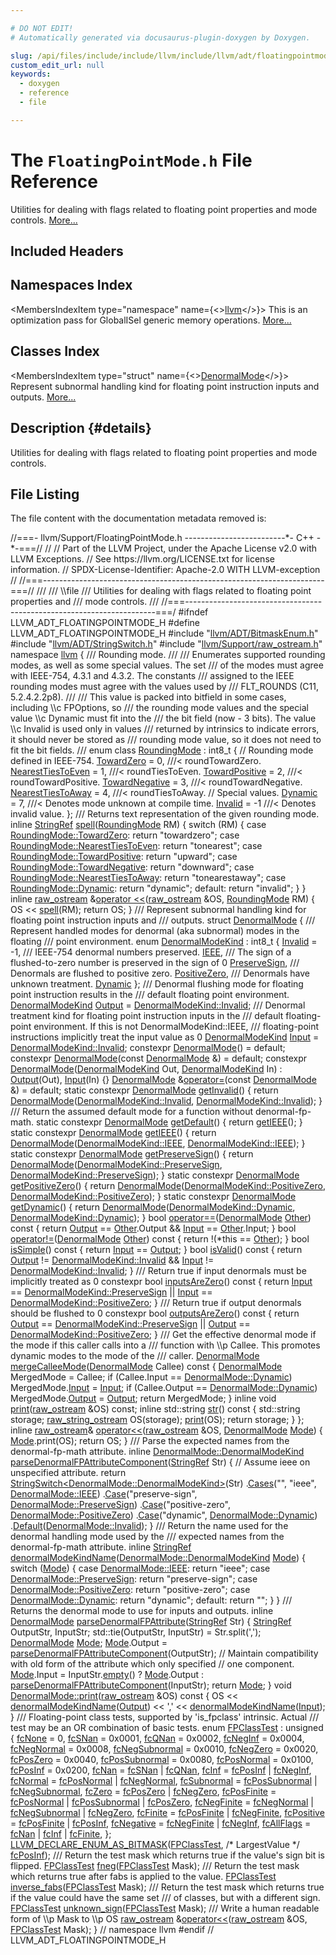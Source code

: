 ```yaml
---

# DO NOT EDIT!
# Automatically generated via docusaurus-plugin-doxygen by Doxygen.

slug: /api/files/include/include/llvm/include/llvm/adt/floatingpointmode-h
custom_edit_url: null
keywords:
  - doxygen
  - reference
  - file

---
```





# The `FloatingPointMode.h` File Reference

<DoxygenPage pluginConfig={pluginConfig}>

Utilities for dealing with flags related to floating point properties and mode controls. <a href="#details">More...</a>

## Included Headers

<IncludesList>
<IncludesListItem
  filePath="llvm/ADT/BitmaskEnum.h"
  permalink="/docs/api/files/include/include/llvm/include/llvm/adt/bitmaskenum-h"
  isLocal="true" />
<IncludesListItem
  filePath="llvm/ADT/StringSwitch.h"
  permalink="/docs/api/files/include/include/llvm/include/llvm/adt/stringswitch-h"
  isLocal="true" />
<IncludesListItem
  filePath="llvm/Support/raw_ostream.h"
  permalink="/docs/api/files/include/include/llvm/include/llvm/support/raw-ostream-h"
  isLocal="true" />
</IncludesList>

## Namespaces Index

<MembersIndex>

<MembersIndexItem
  type="namespace"
  name={<><a href="/docs/api/namespaces/llvm">llvm</a></>}>
This is an optimization pass for GlobalISel generic memory operations. <a href="/docs/api/namespaces/llvm/#details">More...</a>
</MembersIndexItem>

</MembersIndex>

## Classes Index

<MembersIndex>

<MembersIndexItem
  type="struct"
  name={<><a href="/docs/api/structs/llvm/denormalmode">DenormalMode</a></>}>
Represent subnormal handling kind for floating point instruction inputs and outputs. <a href="/docs/api/structs/llvm/denormalmode/#details">More...</a>
</MembersIndexItem>

</MembersIndex>

## Description {#details}

Utilities for dealing with flags related to floating point properties and mode controls.

## File Listing

The file content with the documentation metadata removed is:

<ProgramListing>

<Link id="l00001" /><CodeLine lineNumber="1"><Highlight kind="comment">//===- llvm/Support/FloatingPointMode.h -------------------------&#42;- C++ -&#42;-===//</Highlight><Highlight kind="normal"></Highlight></CodeLine>
<Link id="l00002" /><CodeLine lineNumber="2"><Highlight kind="normal"></Highlight><Highlight kind="comment">//</Highlight><Highlight kind="normal"></Highlight></CodeLine>
<Link id="l00003" /><CodeLine lineNumber="3"><Highlight kind="normal"></Highlight><Highlight kind="comment">// Part of the LLVM Project, under the Apache License v2.0 with LLVM Exceptions.</Highlight><Highlight kind="normal"></Highlight></CodeLine>
<Link id="l00004" /><CodeLine lineNumber="4"><Highlight kind="normal"></Highlight><Highlight kind="comment">// See https://llvm.org/LICENSE.txt for license information.</Highlight><Highlight kind="normal"></Highlight></CodeLine>
<Link id="l00005" /><CodeLine lineNumber="5"><Highlight kind="normal"></Highlight><Highlight kind="comment">// SPDX-License-Identifier: Apache-2.0 WITH LLVM-exception</Highlight><Highlight kind="normal"></Highlight></CodeLine>
<Link id="l00006" /><CodeLine lineNumber="6"><Highlight kind="normal"></Highlight><Highlight kind="comment">//</Highlight><Highlight kind="normal"></Highlight></CodeLine>
<Link id="l00007" /><CodeLine lineNumber="7"><Highlight kind="normal"></Highlight><Highlight kind="comment">//===----------------------------------------------------------------------===//</Highlight><Highlight kind="comment"></Highlight></CodeLine>
<Link id="l00008" /><CodeLine lineNumber="8"><Highlight kind="comment">///</Highlight></CodeLine>
<Link id="l00009" /><CodeLine lineNumber="9"><Highlight kind="comment">/// \\file</Highlight></CodeLine>
<Link id="l00010" /><CodeLine lineNumber="10"><Highlight kind="comment">/// Utilities for dealing with flags related to floating point properties and</Highlight></CodeLine>
<Link id="l00011" /><CodeLine lineNumber="11"><Highlight kind="comment">/// mode controls.</Highlight></CodeLine>
<Link id="l00012" /><CodeLine lineNumber="12"><Highlight kind="comment">///</Highlight><Highlight kind="normal"></Highlight></CodeLine>
<Link id="l00013" /><CodeLine lineNumber="13"><Highlight kind="normal"></Highlight><Highlight kind="comment">//===----------------------------------------------------------------------===/</Highlight><Highlight kind="normal"></Highlight></CodeLine>
<Link id="l00014" /><CodeLine lineNumber="14"><Highlight kind="normal"></Highlight></CodeLine>
<Link id="l00015" /><CodeLine lineNumber="15"><Highlight kind="normal"></Highlight><Highlight kind="preprocessor">#ifndef LLVM&#95;ADT&#95;FLOATINGPOINTMODE&#95;H</Highlight><Highlight kind="normal"></Highlight></CodeLine>
<Link id="l00016" /><CodeLine lineNumber="16"><Highlight kind="normal"></Highlight><Highlight kind="preprocessor">#define LLVM&#95;ADT&#95;FLOATINGPOINTMODE&#95;H</Highlight><Highlight kind="normal"></Highlight></CodeLine>
<Link id="l00017" /><CodeLine lineNumber="17"><Highlight kind="normal"></Highlight></CodeLine>
<Link id="l00018" /><CodeLine lineNumber="18"><Highlight kind="normal"></Highlight><Highlight kind="preprocessor">#include &quot;<a href="/docs/api/files/include/include/llvm/include/llvm/adt/bitmaskenum-h">llvm/ADT/BitmaskEnum.h</a>&quot;</Highlight><Highlight kind="normal"></Highlight></CodeLine>
<Link id="l00019" /><CodeLine lineNumber="19"><Highlight kind="normal"></Highlight><Highlight kind="preprocessor">#include &quot;<a href="/docs/api/files/include/include/llvm/include/llvm/adt/stringswitch-h">llvm/ADT/StringSwitch.h</a>&quot;</Highlight><Highlight kind="normal"></Highlight></CodeLine>
<Link id="l00020" /><CodeLine lineNumber="20"><Highlight kind="normal"></Highlight><Highlight kind="preprocessor">#include &quot;<a href="/docs/api/files/include/include/llvm/include/llvm/support/raw-ostream-h">llvm/Support/raw&#95;ostream.h</a>&quot;</Highlight><Highlight kind="normal"></Highlight></CodeLine>
<Link id="l00021" /><CodeLine lineNumber="21"><Highlight kind="normal"></Highlight></CodeLine>
<Link id="l00022" /><CodeLine lineNumber="22"><Highlight kind="normal"></Highlight><Highlight kind="keyword">namespace </Highlight><Highlight kind="normal"><a href="/docs/api/namespaces/llvm">llvm</a> &#123;</Highlight></CodeLine>
<Link id="l00023" /><CodeLine lineNumber="23"><Highlight kind="normal"></Highlight><Highlight kind="comment"></Highlight></CodeLine>
<Link id="l00024" /><CodeLine lineNumber="24"><Highlight kind="comment">/// Rounding mode.</Highlight></CodeLine>
<Link id="l00025" /><CodeLine lineNumber="25"><Highlight kind="comment">///</Highlight></CodeLine>
<Link id="l00026" /><CodeLine lineNumber="26"><Highlight kind="comment">/// Enumerates supported rounding modes, as well as some special values. The set</Highlight></CodeLine>
<Link id="l00027" /><CodeLine lineNumber="27"><Highlight kind="comment">/// of the modes must agree with IEEE-754, 4.3.1 and 4.3.2. The constants</Highlight></CodeLine>
<Link id="l00028" /><CodeLine lineNumber="28"><Highlight kind="comment">/// assigned to the IEEE rounding modes must agree with the values used by</Highlight></CodeLine>
<Link id="l00029" /><CodeLine lineNumber="29"><Highlight kind="comment">/// FLT&#95;ROUNDS (C11, 5.2.4.2.2p8).</Highlight></CodeLine>
<Link id="l00030" /><CodeLine lineNumber="30"><Highlight kind="comment">///</Highlight></CodeLine>
<Link id="l00031" /><CodeLine lineNumber="31"><Highlight kind="comment">/// This value is packed into bitfield in some cases, including \\c FPOptions, so</Highlight></CodeLine>
<Link id="l00032" /><CodeLine lineNumber="32"><Highlight kind="comment">/// the rounding mode values and the special value \\c Dynamic must fit into the</Highlight></CodeLine>
<Link id="l00033" /><CodeLine lineNumber="33"><Highlight kind="comment">/// the bit field (now - 3 bits). The value \\c Invalid is used only in values</Highlight></CodeLine>
<Link id="l00034" /><CodeLine lineNumber="34"><Highlight kind="comment">/// returned by intrinsics to indicate errors, it should never be stored as</Highlight></CodeLine>
<Link id="l00035" /><CodeLine lineNumber="35"><Highlight kind="comment">/// rounding mode value, so it does not need to fit the bit fields.</Highlight></CodeLine>
<Link id="l00036" /><CodeLine lineNumber="36"><Highlight kind="comment">///</Highlight><Highlight kind="normal"></Highlight></CodeLine>
<Link id="l00037" /><CodeLine lineNumber="37" lineLink="/docs/api/namespaces/llvm/#ab7af0c09900daed62bbdb01dba180f7c"><Highlight kind="normal"></Highlight><Highlight kind="keyword">enum class</Highlight><Highlight kind="normal"> <a href="/docs/api/namespaces/llvm/#ab7af0c09900daed62bbdb01dba180f7c">RoundingMode</a> : int8&#95;t &#123;</Highlight></CodeLine>
<Link id="l00038" /><CodeLine lineNumber="38"><Highlight kind="normal">  </Highlight><Highlight kind="comment">// Rounding mode defined in IEEE-754.</Highlight><Highlight kind="normal"></Highlight></CodeLine>
<Link id="l00039" /><CodeLine lineNumber="39" lineLink="/docs/api/namespaces/llvm/#ab7af0c09900daed62bbdb01dba180f7ca2113e9520b32addb451df3b9fec51a96"><Highlight kind="normal">  <a href="/docs/api/namespaces/llvm/#ab7af0c09900daed62bbdb01dba180f7ca2113e9520b32addb451df3b9fec51a96">TowardZero</a>        = 0,    </Highlight><Highlight kind="comment">///&lt; roundTowardZero.</Highlight><Highlight kind="normal"></Highlight></CodeLine>
<Link id="l00040" /><CodeLine lineNumber="40" lineLink="/docs/api/namespaces/llvm/#ab7af0c09900daed62bbdb01dba180f7ca44467144e3b6bdac3e85ef6f90e7d832"><Highlight kind="normal">  <a href="/docs/api/namespaces/llvm/#ab7af0c09900daed62bbdb01dba180f7ca44467144e3b6bdac3e85ef6f90e7d832">NearestTiesToEven</a> = 1,    </Highlight><Highlight kind="comment">///&lt; roundTiesToEven.</Highlight><Highlight kind="normal"></Highlight></CodeLine>
<Link id="l00041" /><CodeLine lineNumber="41" lineLink="/docs/api/namespaces/llvm/#ab7af0c09900daed62bbdb01dba180f7ca9f5fca8e6c87d7107d7203b4c2ccd1af"><Highlight kind="normal">  <a href="/docs/api/namespaces/llvm/#ab7af0c09900daed62bbdb01dba180f7ca9f5fca8e6c87d7107d7203b4c2ccd1af">TowardPositive</a>    = 2,    </Highlight><Highlight kind="comment">///&lt; roundTowardPositive.</Highlight><Highlight kind="normal"></Highlight></CodeLine>
<Link id="l00042" /><CodeLine lineNumber="42" lineLink="/docs/api/namespaces/llvm/#ab7af0c09900daed62bbdb01dba180f7cacd6fee581a325642b84f1af5c0be5140"><Highlight kind="normal">  <a href="/docs/api/namespaces/llvm/#ab7af0c09900daed62bbdb01dba180f7cacd6fee581a325642b84f1af5c0be5140">TowardNegative</a>    = 3,    </Highlight><Highlight kind="comment">///&lt; roundTowardNegative.</Highlight><Highlight kind="normal"></Highlight></CodeLine>
<Link id="l00043" /><CodeLine lineNumber="43" lineLink="/docs/api/namespaces/llvm/#ab7af0c09900daed62bbdb01dba180f7cac88733f0acde4922deb25917d884f7bb"><Highlight kind="normal">  <a href="/docs/api/namespaces/llvm/#ab7af0c09900daed62bbdb01dba180f7cac88733f0acde4922deb25917d884f7bb">NearestTiesToAway</a> = 4,    </Highlight><Highlight kind="comment">///&lt; roundTiesToAway.</Highlight><Highlight kind="normal"></Highlight></CodeLine>
<Link id="l00044" /><CodeLine lineNumber="44"><Highlight kind="normal"></Highlight></CodeLine>
<Link id="l00045" /><CodeLine lineNumber="45"><Highlight kind="normal">  </Highlight><Highlight kind="comment">// Special values.</Highlight><Highlight kind="normal"></Highlight></CodeLine>
<Link id="l00046" /><CodeLine lineNumber="46" lineLink="/docs/api/namespaces/llvm/#ab7af0c09900daed62bbdb01dba180f7ca971fd8cc345d8bd9f92e9f7d88fdf20c"><Highlight kind="normal">  <a href="/docs/api/namespaces/llvm/#ab7af0c09900daed62bbdb01dba180f7ca971fd8cc345d8bd9f92e9f7d88fdf20c">Dynamic</a> = 7,    </Highlight><Highlight kind="comment">///&lt; Denotes mode unknown at compile time.</Highlight><Highlight kind="normal"></Highlight></CodeLine>
<Link id="l00047" /><CodeLine lineNumber="47" lineLink="/docs/api/namespaces/llvm/#ab7af0c09900daed62bbdb01dba180f7ca4bbb8f967da6d1a610596d7257179c2b"><Highlight kind="normal">  <a href="/docs/api/namespaces/llvm/#af59335be18fa802d111a646be658b7d0a68a576ae5bab85b26f5e5a947d3b41e8">Invalid</a> = -1    </Highlight><Highlight kind="comment">///&lt; Denotes invalid value.</Highlight><Highlight kind="normal"></Highlight></CodeLine>
<Link id="l00048" /><CodeLine lineNumber="48"><Highlight kind="normal">&#125;;</Highlight></CodeLine>
<Link id="l00049" /><CodeLine lineNumber="49"><Highlight kind="normal"></Highlight><Highlight kind="comment"></Highlight></CodeLine>
<Link id="l00050" /><CodeLine lineNumber="50"><Highlight kind="comment">/// Returns text representation of the given rounding mode.</Highlight><Highlight kind="normal"></Highlight></CodeLine>
<Link id="l00051" /><CodeLine lineNumber="51" lineLink="/docs/api/namespaces/llvm/#acc6e3aaa82dc2701eedafc4b32393ebb"><Highlight kind="normal"></Highlight><Highlight kind="keyword">inline</Highlight><Highlight kind="normal"> <a href="/docs/api/classes/llvm/stringref">StringRef</a> <a href="/docs/api/namespaces/llvm/#acc6e3aaa82dc2701eedafc4b32393ebb">spell</a>(<a href="/docs/api/namespaces/llvm/#ab7af0c09900daed62bbdb01dba180f7c">RoundingMode</a> RM) &#123;</Highlight></CodeLine>
<Link id="l00052" /><CodeLine lineNumber="52"><Highlight kind="normal">  </Highlight><Highlight kind="keywordflow">switch</Highlight><Highlight kind="normal"> (RM) &#123;</Highlight></CodeLine>
<Link id="l00053" /><CodeLine lineNumber="53"><Highlight kind="normal">  </Highlight><Highlight kind="keywordflow">case</Highlight><Highlight kind="normal"> <a href="/docs/api/namespaces/llvm/#ab7af0c09900daed62bbdb01dba180f7ca2113e9520b32addb451df3b9fec51a96">RoundingMode::TowardZero</a>: </Highlight><Highlight kind="keywordflow">return</Highlight><Highlight kind="normal"> </Highlight><Highlight kind="stringliteral">&quot;towardzero&quot;</Highlight><Highlight kind="normal">;</Highlight></CodeLine>
<Link id="l00054" /><CodeLine lineNumber="54"><Highlight kind="normal">  </Highlight><Highlight kind="keywordflow">case</Highlight><Highlight kind="normal"> <a href="/docs/api/namespaces/llvm/#ab7af0c09900daed62bbdb01dba180f7ca44467144e3b6bdac3e85ef6f90e7d832">RoundingMode::NearestTiesToEven</a>: </Highlight><Highlight kind="keywordflow">return</Highlight><Highlight kind="normal"> </Highlight><Highlight kind="stringliteral">&quot;tonearest&quot;</Highlight><Highlight kind="normal">;</Highlight></CodeLine>
<Link id="l00055" /><CodeLine lineNumber="55"><Highlight kind="normal">  </Highlight><Highlight kind="keywordflow">case</Highlight><Highlight kind="normal"> <a href="/docs/api/namespaces/llvm/#ab7af0c09900daed62bbdb01dba180f7ca9f5fca8e6c87d7107d7203b4c2ccd1af">RoundingMode::TowardPositive</a>: </Highlight><Highlight kind="keywordflow">return</Highlight><Highlight kind="normal"> </Highlight><Highlight kind="stringliteral">&quot;upward&quot;</Highlight><Highlight kind="normal">;</Highlight></CodeLine>
<Link id="l00056" /><CodeLine lineNumber="56"><Highlight kind="normal">  </Highlight><Highlight kind="keywordflow">case</Highlight><Highlight kind="normal"> <a href="/docs/api/namespaces/llvm/#ab7af0c09900daed62bbdb01dba180f7cacd6fee581a325642b84f1af5c0be5140">RoundingMode::TowardNegative</a>: </Highlight><Highlight kind="keywordflow">return</Highlight><Highlight kind="normal"> </Highlight><Highlight kind="stringliteral">&quot;downward&quot;</Highlight><Highlight kind="normal">;</Highlight></CodeLine>
<Link id="l00057" /><CodeLine lineNumber="57"><Highlight kind="normal">  </Highlight><Highlight kind="keywordflow">case</Highlight><Highlight kind="normal"> <a href="/docs/api/namespaces/llvm/#ab7af0c09900daed62bbdb01dba180f7cac88733f0acde4922deb25917d884f7bb">RoundingMode::NearestTiesToAway</a>: </Highlight><Highlight kind="keywordflow">return</Highlight><Highlight kind="normal"> </Highlight><Highlight kind="stringliteral">&quot;tonearestaway&quot;</Highlight><Highlight kind="normal">;</Highlight></CodeLine>
<Link id="l00058" /><CodeLine lineNumber="58"><Highlight kind="normal">  </Highlight><Highlight kind="keywordflow">case</Highlight><Highlight kind="normal"> <a href="/docs/api/namespaces/llvm/#ab7af0c09900daed62bbdb01dba180f7ca971fd8cc345d8bd9f92e9f7d88fdf20c">RoundingMode::Dynamic</a>: </Highlight><Highlight kind="keywordflow">return</Highlight><Highlight kind="normal"> </Highlight><Highlight kind="stringliteral">&quot;dynamic&quot;</Highlight><Highlight kind="normal">;</Highlight></CodeLine>
<Link id="l00059" /><CodeLine lineNumber="59"><Highlight kind="normal">  </Highlight><Highlight kind="keywordflow">default</Highlight><Highlight kind="normal">: </Highlight><Highlight kind="keywordflow">return</Highlight><Highlight kind="normal"> </Highlight><Highlight kind="stringliteral">&quot;invalid&quot;</Highlight><Highlight kind="normal">;</Highlight></CodeLine>
<Link id="l00060" /><CodeLine lineNumber="60"><Highlight kind="normal">  &#125;</Highlight></CodeLine>
<Link id="l00061" /><CodeLine lineNumber="61"><Highlight kind="normal">&#125;</Highlight></CodeLine>
<Link id="l00062" /><CodeLine lineNumber="62"><Highlight kind="normal"></Highlight></CodeLine>
<Link id="l00063" /><CodeLine lineNumber="63" lineLink="/docs/api/namespaces/llvm/#ad776ff5246fd8909de3f9f97644b82c9"><Highlight kind="normal"></Highlight><Highlight kind="keyword">inline</Highlight><Highlight kind="normal"> <a href="/docs/api/classes/llvm/raw-ostream">raw&#95;ostream</a> &amp;<a href="/docs/api/namespaces/llvm/#ab89f1db02887aa569176f0e29622eb47">operator &lt;&lt;</a>(<a href="/docs/api/classes/llvm/raw-ostream">raw&#95;ostream</a> &amp;OS, <a href="/docs/api/namespaces/llvm/#ab7af0c09900daed62bbdb01dba180f7c">RoundingMode</a> RM) &#123;</Highlight></CodeLine>
<Link id="l00064" /><CodeLine lineNumber="64"><Highlight kind="normal">  OS &lt;&lt; <a href="/docs/api/namespaces/llvm/#acc6e3aaa82dc2701eedafc4b32393ebb">spell</a>(RM);</Highlight></CodeLine>
<Link id="l00065" /><CodeLine lineNumber="65"><Highlight kind="normal">  </Highlight><Highlight kind="keywordflow">return</Highlight><Highlight kind="normal"> OS;</Highlight></CodeLine>
<Link id="l00066" /><CodeLine lineNumber="66"><Highlight kind="normal">&#125;</Highlight></CodeLine>
<Link id="l00067" /><CodeLine lineNumber="67"><Highlight kind="normal"></Highlight><Highlight kind="comment"></Highlight></CodeLine>
<Link id="l00068" /><CodeLine lineNumber="68"><Highlight kind="comment">/// Represent subnormal handling kind for floating point instruction inputs and</Highlight></CodeLine>
<Link id="l00069" /><CodeLine lineNumber="69"><Highlight kind="comment">/// outputs.</Highlight><Highlight kind="normal"></Highlight></CodeLine>
<Link id="l00070" /><CodeLine lineNumber="70" lineLink="/docs/api/structs/llvm/denormalmode"><Highlight kind="normal"></Highlight><Highlight kind="keyword">struct </Highlight><Highlight kind="normal"><a href="/docs/api/structs/llvm/denormalmode/#ad96de724aad364e26ee28cdf52fd6943">DenormalMode</a> &#123;</Highlight><Highlight kind="comment"></Highlight></CodeLine>
<Link id="l00071" /><CodeLine lineNumber="71"><Highlight kind="comment">  /// Represent handled modes for denormal (aka subnormal) modes in the floating</Highlight></CodeLine>
<Link id="l00072" /><CodeLine lineNumber="72"><Highlight kind="comment">  /// point environment.</Highlight><Highlight kind="normal"></Highlight></CodeLine>
<Link id="l00073" /><CodeLine lineNumber="73" lineLink="/docs/api/structs/llvm/denormalmode/#a29b26e3ae30f3f6ec4106ff181282893"><Highlight kind="normal">  </Highlight><Highlight kind="keyword">enum</Highlight><Highlight kind="normal"> <a href="/docs/api/structs/llvm/denormalmode/#a29b26e3ae30f3f6ec4106ff181282893">DenormalModeKind</a> : int8&#95;t &#123;</Highlight></CodeLine>
<Link id="l00074" /><CodeLine lineNumber="74" lineLink="/docs/api/structs/llvm/denormalmode/#a29b26e3ae30f3f6ec4106ff181282893a72fe23f34a4f8005af6172748a69bc63"><Highlight kind="normal">    <a href="/docs/api/structs/llvm/denormalmode/#a29b26e3ae30f3f6ec4106ff181282893a72fe23f34a4f8005af6172748a69bc63">Invalid</a> = -1,</Highlight></CodeLine>
<Link id="l00075" /><CodeLine lineNumber="75"><Highlight kind="normal"></Highlight><Highlight kind="comment"></Highlight></CodeLine>
<Link id="l00076" /><CodeLine lineNumber="76"><Highlight kind="comment">    /// IEEE-754 denormal numbers preserved.</Highlight><Highlight kind="normal"></Highlight></CodeLine>
<Link id="l00077" /><CodeLine lineNumber="77" lineLink="/docs/api/structs/llvm/denormalmode/#a29b26e3ae30f3f6ec4106ff181282893ad6fd23eb0b98a2d4551582753191b6da"><Highlight kind="normal">    <a href="/docs/api/structs/llvm/denormalmode/#a29b26e3ae30f3f6ec4106ff181282893ad6fd23eb0b98a2d4551582753191b6da">IEEE</a>,</Highlight></CodeLine>
<Link id="l00078" /><CodeLine lineNumber="78"><Highlight kind="normal"></Highlight><Highlight kind="comment"></Highlight></CodeLine>
<Link id="l00079" /><CodeLine lineNumber="79"><Highlight kind="comment">    /// The sign of a flushed-to-zero number is preserved in the sign of 0</Highlight><Highlight kind="normal"></Highlight></CodeLine>
<Link id="l00080" /><CodeLine lineNumber="80" lineLink="/docs/api/structs/llvm/denormalmode/#a29b26e3ae30f3f6ec4106ff181282893a40bc80ae1d362a1461703637e946cbd8"><Highlight kind="normal">    <a href="/docs/api/structs/llvm/denormalmode/#a29b26e3ae30f3f6ec4106ff181282893a40bc80ae1d362a1461703637e946cbd8">PreserveSign</a>,</Highlight></CodeLine>
<Link id="l00081" /><CodeLine lineNumber="81"><Highlight kind="normal"></Highlight><Highlight kind="comment"></Highlight></CodeLine>
<Link id="l00082" /><CodeLine lineNumber="82"><Highlight kind="comment">    /// Denormals are flushed to positive zero.</Highlight><Highlight kind="normal"></Highlight></CodeLine>
<Link id="l00083" /><CodeLine lineNumber="83" lineLink="/docs/api/structs/llvm/denormalmode/#a29b26e3ae30f3f6ec4106ff181282893a7de61db082dcdc6e8d34d1c5fd2e9757"><Highlight kind="normal">    <a href="/docs/api/structs/llvm/denormalmode/#a29b26e3ae30f3f6ec4106ff181282893a7de61db082dcdc6e8d34d1c5fd2e9757">PositiveZero</a>,</Highlight></CodeLine>
<Link id="l00084" /><CodeLine lineNumber="84"><Highlight kind="normal"></Highlight><Highlight kind="comment"></Highlight></CodeLine>
<Link id="l00085" /><CodeLine lineNumber="85"><Highlight kind="comment">    /// Denormals have unknown treatment.</Highlight><Highlight kind="normal"></Highlight></CodeLine>
<Link id="l00086" /><CodeLine lineNumber="86" lineLink="/docs/api/structs/llvm/denormalmode/#a29b26e3ae30f3f6ec4106ff181282893ab6083e266013055b6c2ef85b1e47444c"><Highlight kind="normal">    <a href="/docs/api/structs/llvm/denormalmode/#a29b26e3ae30f3f6ec4106ff181282893ab6083e266013055b6c2ef85b1e47444c">Dynamic</a></Highlight></CodeLine>
<Link id="l00087" /><CodeLine lineNumber="87"><Highlight kind="normal">  &#125;;</Highlight></CodeLine>
<Link id="l00088" /><CodeLine lineNumber="88"><Highlight kind="normal"></Highlight><Highlight kind="comment"></Highlight></CodeLine>
<Link id="l00089" /><CodeLine lineNumber="89"><Highlight kind="comment">  /// Denormal flushing mode for floating point instruction results in the</Highlight></CodeLine>
<Link id="l00090" /><CodeLine lineNumber="90"><Highlight kind="comment">  /// default floating point environment.</Highlight><Highlight kind="normal"></Highlight></CodeLine>
<Link id="l00091" /><CodeLine lineNumber="91" lineLink="/docs/api/structs/llvm/denormalmode/#aa1be940c9e7d0c7ed20dfdaf5731b082"><Highlight kind="normal">  <a href="/docs/api/structs/llvm/denormalmode/#a29b26e3ae30f3f6ec4106ff181282893">DenormalModeKind</a> <a href="/docs/api/structs/llvm/denormalmode/#aa1be940c9e7d0c7ed20dfdaf5731b082">Output</a> = <a href="/docs/api/structs/llvm/denormalmode/#a29b26e3ae30f3f6ec4106ff181282893a72fe23f34a4f8005af6172748a69bc63">DenormalModeKind::Invalid</a>;</Highlight></CodeLine>
<Link id="l00092" /><CodeLine lineNumber="92"><Highlight kind="normal"></Highlight><Highlight kind="comment"></Highlight></CodeLine>
<Link id="l00093" /><CodeLine lineNumber="93"><Highlight kind="comment">  /// Denormal treatment kind for floating point instruction inputs in the</Highlight></CodeLine>
<Link id="l00094" /><CodeLine lineNumber="94"><Highlight kind="comment">  /// default floating-point environment. If this is not DenormalModeKind::IEEE,</Highlight></CodeLine>
<Link id="l00095" /><CodeLine lineNumber="95"><Highlight kind="comment">  /// floating-point instructions implicitly treat the input value as 0</Highlight><Highlight kind="normal"></Highlight></CodeLine>
<Link id="l00096" /><CodeLine lineNumber="96" lineLink="/docs/api/structs/llvm/denormalmode/#a1b79f1995991b0a757a4d04969c3717f"><Highlight kind="normal">  <a href="/docs/api/structs/llvm/denormalmode/#a29b26e3ae30f3f6ec4106ff181282893">DenormalModeKind</a> <a href="/docs/api/structs/llvm/denormalmode/#a1b79f1995991b0a757a4d04969c3717f">Input</a> = <a href="/docs/api/structs/llvm/denormalmode/#a29b26e3ae30f3f6ec4106ff181282893a72fe23f34a4f8005af6172748a69bc63">DenormalModeKind::Invalid</a>;</Highlight></CodeLine>
<Link id="l00097" /><CodeLine lineNumber="97"><Highlight kind="normal"></Highlight></CodeLine>
<Link id="l00098" /><CodeLine lineNumber="98" lineLink="/docs/api/structs/llvm/denormalmode/#ad96de724aad364e26ee28cdf52fd6943"><Highlight kind="normal">  </Highlight><Highlight kind="keyword">constexpr</Highlight><Highlight kind="normal"> <a href="/docs/api/structs/llvm/denormalmode/#ad96de724aad364e26ee28cdf52fd6943">DenormalMode</a>() = </Highlight><Highlight kind="keywordflow">default</Highlight><Highlight kind="normal">;</Highlight></CodeLine>
<Link id="l00099" /><CodeLine lineNumber="99" lineLink="/docs/api/structs/llvm/denormalmode/#a4b202da837972c1d888800ddde783ecd"><Highlight kind="normal">  </Highlight><Highlight kind="keyword">constexpr</Highlight><Highlight kind="normal"> <a href="/docs/api/structs/llvm/denormalmode/#a4b202da837972c1d888800ddde783ecd">DenormalMode</a>(</Highlight><Highlight kind="keyword">const</Highlight><Highlight kind="normal"> <a href="/docs/api/structs/llvm/denormalmode/#ad96de724aad364e26ee28cdf52fd6943">DenormalMode</a> &amp;) = </Highlight><Highlight kind="keywordflow">default</Highlight><Highlight kind="normal">;</Highlight></CodeLine>
<Link id="l00100" /><CodeLine lineNumber="100" lineLink="/docs/api/structs/llvm/denormalmode/#abf884e500b6e13f208363e16bb8c01bf"><Highlight kind="normal">  </Highlight><Highlight kind="keyword">constexpr</Highlight><Highlight kind="normal"> <a href="/docs/api/structs/llvm/denormalmode/#abf884e500b6e13f208363e16bb8c01bf">DenormalMode</a>(<a href="/docs/api/structs/llvm/denormalmode/#a29b26e3ae30f3f6ec4106ff181282893">DenormalModeKind</a> Out, <a href="/docs/api/structs/llvm/denormalmode/#a29b26e3ae30f3f6ec4106ff181282893">DenormalModeKind</a> In) :</Highlight></CodeLine>
<Link id="l00101" /><CodeLine lineNumber="101"><Highlight kind="normal">    <a href="/docs/api/structs/llvm/denormalmode/#aa1be940c9e7d0c7ed20dfdaf5731b082">Output</a>(Out), <a href="/docs/api/structs/llvm/denormalmode/#a1b79f1995991b0a757a4d04969c3717f">Input</a>(In) &#123;&#125;</Highlight></CodeLine>
<Link id="l00102" /><CodeLine lineNumber="102"><Highlight kind="normal"></Highlight></CodeLine>
<Link id="l00103" /><CodeLine lineNumber="103" lineLink="/docs/api/structs/llvm/denormalmode/#ab57988ac0fc8592432171faf6c4b6cb5"><Highlight kind="normal">  <a href="/docs/api/structs/llvm/denormalmode/#ad96de724aad364e26ee28cdf52fd6943">DenormalMode</a> &amp;<a href="/docs/api/structs/llvm/denormalmode/#ab57988ac0fc8592432171faf6c4b6cb5">operator=</a>(</Highlight><Highlight kind="keyword">const</Highlight><Highlight kind="normal"> <a href="/docs/api/structs/llvm/denormalmode/#ad96de724aad364e26ee28cdf52fd6943">DenormalMode</a> &amp;) = </Highlight><Highlight kind="keywordflow">default</Highlight><Highlight kind="normal">;</Highlight></CodeLine>
<Link id="l00104" /><CodeLine lineNumber="104"><Highlight kind="normal"></Highlight></CodeLine>
<Link id="l00105" /><CodeLine lineNumber="105" lineLink="/docs/api/structs/llvm/denormalmode/#a7326cc28954855133bd6efba8aa9724a"><Highlight kind="normal">  </Highlight><Highlight kind="keyword">static</Highlight><Highlight kind="normal"> </Highlight><Highlight kind="keyword">constexpr</Highlight><Highlight kind="normal"> <a href="/docs/api/structs/llvm/denormalmode/#ad96de724aad364e26ee28cdf52fd6943">DenormalMode</a> <a href="/docs/api/structs/llvm/denormalmode/#a7326cc28954855133bd6efba8aa9724a">getInvalid</a>() &#123;</Highlight></CodeLine>
<Link id="l00106" /><CodeLine lineNumber="106"><Highlight kind="normal">    </Highlight><Highlight kind="keywordflow">return</Highlight><Highlight kind="normal"> <a href="/docs/api/structs/llvm/denormalmode/#ad96de724aad364e26ee28cdf52fd6943">DenormalMode</a>(<a href="/docs/api/structs/llvm/denormalmode/#a29b26e3ae30f3f6ec4106ff181282893a72fe23f34a4f8005af6172748a69bc63">DenormalModeKind::Invalid</a>, <a href="/docs/api/structs/llvm/denormalmode/#a29b26e3ae30f3f6ec4106ff181282893a72fe23f34a4f8005af6172748a69bc63">DenormalModeKind::Invalid</a>);</Highlight></CodeLine>
<Link id="l00107" /><CodeLine lineNumber="107"><Highlight kind="normal">  &#125;</Highlight></CodeLine>
<Link id="l00108" /><CodeLine lineNumber="108"><Highlight kind="normal"></Highlight><Highlight kind="comment"></Highlight></CodeLine>
<Link id="l00109" /><CodeLine lineNumber="109"><Highlight kind="comment">  /// Return the assumed default mode for a function without denormal-fp-math.</Highlight><Highlight kind="normal"></Highlight></CodeLine>
<Link id="l00110" /><CodeLine lineNumber="110" lineLink="/docs/api/structs/llvm/denormalmode/#a5593567c266618b9001731accef54da8"><Highlight kind="normal">  </Highlight><Highlight kind="keyword">static</Highlight><Highlight kind="normal"> </Highlight><Highlight kind="keyword">constexpr</Highlight><Highlight kind="normal"> <a href="/docs/api/structs/llvm/denormalmode/#ad96de724aad364e26ee28cdf52fd6943">DenormalMode</a> <a href="/docs/api/structs/llvm/denormalmode/#a5593567c266618b9001731accef54da8">getDefault</a>() &#123;</Highlight></CodeLine>
<Link id="l00111" /><CodeLine lineNumber="111"><Highlight kind="normal">    </Highlight><Highlight kind="keywordflow">return</Highlight><Highlight kind="normal"> <a href="/docs/api/structs/llvm/denormalmode/#afc06bc91a5873ec7efe616b733f2c5c8">getIEEE</a>();</Highlight></CodeLine>
<Link id="l00112" /><CodeLine lineNumber="112"><Highlight kind="normal">  &#125;</Highlight></CodeLine>
<Link id="l00113" /><CodeLine lineNumber="113"><Highlight kind="normal"></Highlight></CodeLine>
<Link id="l00114" /><CodeLine lineNumber="114" lineLink="/docs/api/structs/llvm/denormalmode/#afc06bc91a5873ec7efe616b733f2c5c8"><Highlight kind="normal">  </Highlight><Highlight kind="keyword">static</Highlight><Highlight kind="normal"> </Highlight><Highlight kind="keyword">constexpr</Highlight><Highlight kind="normal"> <a href="/docs/api/structs/llvm/denormalmode/#ad96de724aad364e26ee28cdf52fd6943">DenormalMode</a> <a href="/docs/api/structs/llvm/denormalmode/#afc06bc91a5873ec7efe616b733f2c5c8">getIEEE</a>() &#123;</Highlight></CodeLine>
<Link id="l00115" /><CodeLine lineNumber="115"><Highlight kind="normal">    </Highlight><Highlight kind="keywordflow">return</Highlight><Highlight kind="normal"> <a href="/docs/api/structs/llvm/denormalmode/#ad96de724aad364e26ee28cdf52fd6943">DenormalMode</a>(<a href="/docs/api/structs/llvm/denormalmode/#a29b26e3ae30f3f6ec4106ff181282893ad6fd23eb0b98a2d4551582753191b6da">DenormalModeKind::IEEE</a>, <a href="/docs/api/structs/llvm/denormalmode/#a29b26e3ae30f3f6ec4106ff181282893ad6fd23eb0b98a2d4551582753191b6da">DenormalModeKind::IEEE</a>);</Highlight></CodeLine>
<Link id="l00116" /><CodeLine lineNumber="116"><Highlight kind="normal">  &#125;</Highlight></CodeLine>
<Link id="l00117" /><CodeLine lineNumber="117"><Highlight kind="normal"></Highlight></CodeLine>
<Link id="l00118" /><CodeLine lineNumber="118" lineLink="/docs/api/structs/llvm/denormalmode/#a8b25a485fab5c4ade966d2ad73bc2ccf"><Highlight kind="normal">  </Highlight><Highlight kind="keyword">static</Highlight><Highlight kind="normal"> </Highlight><Highlight kind="keyword">constexpr</Highlight><Highlight kind="normal"> <a href="/docs/api/structs/llvm/denormalmode/#ad96de724aad364e26ee28cdf52fd6943">DenormalMode</a> <a href="/docs/api/structs/llvm/denormalmode/#a8b25a485fab5c4ade966d2ad73bc2ccf">getPreserveSign</a>() &#123;</Highlight></CodeLine>
<Link id="l00119" /><CodeLine lineNumber="119"><Highlight kind="normal">    </Highlight><Highlight kind="keywordflow">return</Highlight><Highlight kind="normal"> <a href="/docs/api/structs/llvm/denormalmode/#ad96de724aad364e26ee28cdf52fd6943">DenormalMode</a>(<a href="/docs/api/structs/llvm/denormalmode/#a29b26e3ae30f3f6ec4106ff181282893a40bc80ae1d362a1461703637e946cbd8">DenormalModeKind::PreserveSign</a>,</Highlight></CodeLine>
<Link id="l00120" /><CodeLine lineNumber="120"><Highlight kind="normal">                        <a href="/docs/api/structs/llvm/denormalmode/#a29b26e3ae30f3f6ec4106ff181282893a40bc80ae1d362a1461703637e946cbd8">DenormalModeKind::PreserveSign</a>);</Highlight></CodeLine>
<Link id="l00121" /><CodeLine lineNumber="121"><Highlight kind="normal">  &#125;</Highlight></CodeLine>
<Link id="l00122" /><CodeLine lineNumber="122"><Highlight kind="normal"></Highlight></CodeLine>
<Link id="l00123" /><CodeLine lineNumber="123" lineLink="/docs/api/structs/llvm/denormalmode/#a3c136ee901a0b48c5bf4be4b29d58b58"><Highlight kind="normal">  </Highlight><Highlight kind="keyword">static</Highlight><Highlight kind="normal"> </Highlight><Highlight kind="keyword">constexpr</Highlight><Highlight kind="normal"> <a href="/docs/api/structs/llvm/denormalmode/#ad96de724aad364e26ee28cdf52fd6943">DenormalMode</a> <a href="/docs/api/structs/llvm/denormalmode/#a3c136ee901a0b48c5bf4be4b29d58b58">getPositiveZero</a>() &#123;</Highlight></CodeLine>
<Link id="l00124" /><CodeLine lineNumber="124"><Highlight kind="normal">    </Highlight><Highlight kind="keywordflow">return</Highlight><Highlight kind="normal"> <a href="/docs/api/structs/llvm/denormalmode/#ad96de724aad364e26ee28cdf52fd6943">DenormalMode</a>(<a href="/docs/api/structs/llvm/denormalmode/#a29b26e3ae30f3f6ec4106ff181282893a7de61db082dcdc6e8d34d1c5fd2e9757">DenormalModeKind::PositiveZero</a>,</Highlight></CodeLine>
<Link id="l00125" /><CodeLine lineNumber="125"><Highlight kind="normal">                        <a href="/docs/api/structs/llvm/denormalmode/#a29b26e3ae30f3f6ec4106ff181282893a7de61db082dcdc6e8d34d1c5fd2e9757">DenormalModeKind::PositiveZero</a>);</Highlight></CodeLine>
<Link id="l00126" /><CodeLine lineNumber="126"><Highlight kind="normal">  &#125;</Highlight></CodeLine>
<Link id="l00127" /><CodeLine lineNumber="127"><Highlight kind="normal"></Highlight></CodeLine>
<Link id="l00128" /><CodeLine lineNumber="128" lineLink="/docs/api/structs/llvm/denormalmode/#af51395b84b8db9baa750e7b9210eebb2"><Highlight kind="normal">  </Highlight><Highlight kind="keyword">static</Highlight><Highlight kind="normal"> </Highlight><Highlight kind="keyword">constexpr</Highlight><Highlight kind="normal"> <a href="/docs/api/structs/llvm/denormalmode/#ad96de724aad364e26ee28cdf52fd6943">DenormalMode</a> <a href="/docs/api/structs/llvm/denormalmode/#af51395b84b8db9baa750e7b9210eebb2">getDynamic</a>() &#123;</Highlight></CodeLine>
<Link id="l00129" /><CodeLine lineNumber="129"><Highlight kind="normal">    </Highlight><Highlight kind="keywordflow">return</Highlight><Highlight kind="normal"> <a href="/docs/api/structs/llvm/denormalmode/#ad96de724aad364e26ee28cdf52fd6943">DenormalMode</a>(<a href="/docs/api/structs/llvm/denormalmode/#a29b26e3ae30f3f6ec4106ff181282893ab6083e266013055b6c2ef85b1e47444c">DenormalModeKind::Dynamic</a>, <a href="/docs/api/structs/llvm/denormalmode/#a29b26e3ae30f3f6ec4106ff181282893ab6083e266013055b6c2ef85b1e47444c">DenormalModeKind::Dynamic</a>);</Highlight></CodeLine>
<Link id="l00130" /><CodeLine lineNumber="130"><Highlight kind="normal">  &#125;</Highlight></CodeLine>
<Link id="l00131" /><CodeLine lineNumber="131"><Highlight kind="normal"></Highlight></CodeLine>
<Link id="l00132" /><CodeLine lineNumber="132" lineLink="/docs/api/structs/llvm/denormalmode/#aa855dc98825c2d5280daa12b8cb34949"><Highlight kind="normal">  </Highlight><Highlight kind="keywordtype">bool</Highlight><Highlight kind="normal"> <a href="/docs/api/structs/llvm/denormalmode/#aa855dc98825c2d5280daa12b8cb34949">operator==</a>(<a href="/docs/api/structs/llvm/denormalmode/#ad96de724aad364e26ee28cdf52fd6943">DenormalMode</a> <a href="/docs/api/namespaces/llvm/#a9eb4f5b98b70ee4fab9614ed58282c1fa6311ae17c1ee52b36e68aaf4ad066387">Other</a>)</Highlight><Highlight kind="keyword"> const </Highlight><Highlight kind="normal">&#123;</Highlight></CodeLine>
<Link id="l00133" /><CodeLine lineNumber="133"><Highlight kind="normal">    </Highlight><Highlight kind="keywordflow">return</Highlight><Highlight kind="normal"> <a href="/docs/api/structs/llvm/denormalmode/#aa1be940c9e7d0c7ed20dfdaf5731b082">Output</a> == <a href="/docs/api/namespaces/llvm/#a9eb4f5b98b70ee4fab9614ed58282c1fa6311ae17c1ee52b36e68aaf4ad066387">Other</a>.Output &amp;&amp; <a href="/docs/api/structs/llvm/denormalmode/#a1b79f1995991b0a757a4d04969c3717f">Input</a> == <a href="/docs/api/namespaces/llvm/#a9eb4f5b98b70ee4fab9614ed58282c1fa6311ae17c1ee52b36e68aaf4ad066387">Other</a>.Input;</Highlight></CodeLine>
<Link id="l00134" /><CodeLine lineNumber="134"><Highlight kind="normal">  &#125;</Highlight></CodeLine>
<Link id="l00135" /><CodeLine lineNumber="135"><Highlight kind="normal"></Highlight></CodeLine>
<Link id="l00136" /><CodeLine lineNumber="136" lineLink="/docs/api/structs/llvm/denormalmode/#a4ec7bc0edf1366472c4109dd76f8ce99"><Highlight kind="normal">  </Highlight><Highlight kind="keywordtype">bool</Highlight><Highlight kind="normal"> <a href="/docs/api/structs/llvm/denormalmode/#a4ec7bc0edf1366472c4109dd76f8ce99">operator!=</a>(<a href="/docs/api/structs/llvm/denormalmode/#ad96de724aad364e26ee28cdf52fd6943">DenormalMode</a> <a href="/docs/api/namespaces/llvm/#a9eb4f5b98b70ee4fab9614ed58282c1fa6311ae17c1ee52b36e68aaf4ad066387">Other</a>)</Highlight><Highlight kind="keyword"> const </Highlight><Highlight kind="normal">&#123;</Highlight></CodeLine>
<Link id="l00137" /><CodeLine lineNumber="137"><Highlight kind="normal">    </Highlight><Highlight kind="keywordflow">return</Highlight><Highlight kind="normal"> !(&#42;</Highlight><Highlight kind="keyword">this</Highlight><Highlight kind="normal"> == <a href="/docs/api/namespaces/llvm/#a9eb4f5b98b70ee4fab9614ed58282c1fa6311ae17c1ee52b36e68aaf4ad066387">Other</a>);</Highlight></CodeLine>
<Link id="l00138" /><CodeLine lineNumber="138"><Highlight kind="normal">  &#125;</Highlight></CodeLine>
<Link id="l00139" /><CodeLine lineNumber="139"><Highlight kind="normal"></Highlight></CodeLine>
<Link id="l00140" /><CodeLine lineNumber="140" lineLink="/docs/api/structs/llvm/denormalmode/#a6c4f83a3adadaf5324552427a9c239c3"><Highlight kind="normal">  </Highlight><Highlight kind="keywordtype">bool</Highlight><Highlight kind="normal"> <a href="/docs/api/structs/llvm/denormalmode/#a6c4f83a3adadaf5324552427a9c239c3">isSimple</a>()</Highlight><Highlight kind="keyword"> const </Highlight><Highlight kind="normal">&#123;</Highlight></CodeLine>
<Link id="l00141" /><CodeLine lineNumber="141"><Highlight kind="normal">    </Highlight><Highlight kind="keywordflow">return</Highlight><Highlight kind="normal"> <a href="/docs/api/structs/llvm/denormalmode/#a1b79f1995991b0a757a4d04969c3717f">Input</a> == <a href="/docs/api/structs/llvm/denormalmode/#aa1be940c9e7d0c7ed20dfdaf5731b082">Output</a>;</Highlight></CodeLine>
<Link id="l00142" /><CodeLine lineNumber="142"><Highlight kind="normal">  &#125;</Highlight></CodeLine>
<Link id="l00143" /><CodeLine lineNumber="143"><Highlight kind="normal"></Highlight></CodeLine>
<Link id="l00144" /><CodeLine lineNumber="144" lineLink="/docs/api/structs/llvm/denormalmode/#ad26d0c331e4714d8dc77cdd90d1d75d4"><Highlight kind="normal">  </Highlight><Highlight kind="keywordtype">bool</Highlight><Highlight kind="normal"> <a href="/docs/api/structs/llvm/denormalmode/#ad26d0c331e4714d8dc77cdd90d1d75d4">isValid</a>()</Highlight><Highlight kind="keyword"> const </Highlight><Highlight kind="normal">&#123;</Highlight></CodeLine>
<Link id="l00145" /><CodeLine lineNumber="145"><Highlight kind="normal">    </Highlight><Highlight kind="keywordflow">return</Highlight><Highlight kind="normal"> <a href="/docs/api/structs/llvm/denormalmode/#aa1be940c9e7d0c7ed20dfdaf5731b082">Output</a> != <a href="/docs/api/structs/llvm/denormalmode/#a29b26e3ae30f3f6ec4106ff181282893a72fe23f34a4f8005af6172748a69bc63">DenormalModeKind::Invalid</a> &amp;&amp;</Highlight></CodeLine>
<Link id="l00146" /><CodeLine lineNumber="146"><Highlight kind="normal">           <a href="/docs/api/structs/llvm/denormalmode/#a1b79f1995991b0a757a4d04969c3717f">Input</a> != <a href="/docs/api/structs/llvm/denormalmode/#a29b26e3ae30f3f6ec4106ff181282893a72fe23f34a4f8005af6172748a69bc63">DenormalModeKind::Invalid</a>;</Highlight></CodeLine>
<Link id="l00147" /><CodeLine lineNumber="147"><Highlight kind="normal">  &#125;</Highlight></CodeLine>
<Link id="l00148" /><CodeLine lineNumber="148"><Highlight kind="normal"></Highlight><Highlight kind="comment"></Highlight></CodeLine>
<Link id="l00149" /><CodeLine lineNumber="149"><Highlight kind="comment">  /// Return true if input denormals must be implicitly treated as 0</Highlight><Highlight kind="normal"></Highlight></CodeLine>
<Link id="l00150" /><CodeLine lineNumber="150" lineLink="/docs/api/structs/llvm/denormalmode/#a898bc0d2b24c32a5d732ae7a225c337c"><Highlight kind="normal">  </Highlight><Highlight kind="keyword">constexpr</Highlight><Highlight kind="normal"> </Highlight><Highlight kind="keywordtype">bool</Highlight><Highlight kind="normal"> <a href="/docs/api/structs/llvm/denormalmode/#a898bc0d2b24c32a5d732ae7a225c337c">inputsAreZero</a>()</Highlight><Highlight kind="keyword"> const </Highlight><Highlight kind="normal">&#123;</Highlight></CodeLine>
<Link id="l00151" /><CodeLine lineNumber="151"><Highlight kind="normal">    </Highlight><Highlight kind="keywordflow">return</Highlight><Highlight kind="normal"> <a href="/docs/api/structs/llvm/denormalmode/#a1b79f1995991b0a757a4d04969c3717f">Input</a> == <a href="/docs/api/structs/llvm/denormalmode/#a29b26e3ae30f3f6ec4106ff181282893a40bc80ae1d362a1461703637e946cbd8">DenormalModeKind::PreserveSign</a> ||</Highlight></CodeLine>
<Link id="l00152" /><CodeLine lineNumber="152"><Highlight kind="normal">           <a href="/docs/api/structs/llvm/denormalmode/#a1b79f1995991b0a757a4d04969c3717f">Input</a> == <a href="/docs/api/structs/llvm/denormalmode/#a29b26e3ae30f3f6ec4106ff181282893a7de61db082dcdc6e8d34d1c5fd2e9757">DenormalModeKind::PositiveZero</a>;</Highlight></CodeLine>
<Link id="l00153" /><CodeLine lineNumber="153"><Highlight kind="normal">  &#125;</Highlight></CodeLine>
<Link id="l00154" /><CodeLine lineNumber="154"><Highlight kind="normal"></Highlight><Highlight kind="comment"></Highlight></CodeLine>
<Link id="l00155" /><CodeLine lineNumber="155"><Highlight kind="comment">  /// Return true if output denormals should be flushed to 0</Highlight><Highlight kind="normal"></Highlight></CodeLine>
<Link id="l00156" /><CodeLine lineNumber="156" lineLink="/docs/api/structs/llvm/denormalmode/#a1cc624e88436331500750f5ffbef65e0"><Highlight kind="normal">  </Highlight><Highlight kind="keyword">constexpr</Highlight><Highlight kind="normal"> </Highlight><Highlight kind="keywordtype">bool</Highlight><Highlight kind="normal"> <a href="/docs/api/structs/llvm/denormalmode/#a1cc624e88436331500750f5ffbef65e0">outputsAreZero</a>()</Highlight><Highlight kind="keyword"> const </Highlight><Highlight kind="normal">&#123;</Highlight></CodeLine>
<Link id="l00157" /><CodeLine lineNumber="157"><Highlight kind="normal">    </Highlight><Highlight kind="keywordflow">return</Highlight><Highlight kind="normal"> <a href="/docs/api/structs/llvm/denormalmode/#aa1be940c9e7d0c7ed20dfdaf5731b082">Output</a> == <a href="/docs/api/structs/llvm/denormalmode/#a29b26e3ae30f3f6ec4106ff181282893a40bc80ae1d362a1461703637e946cbd8">DenormalModeKind::PreserveSign</a> ||</Highlight></CodeLine>
<Link id="l00158" /><CodeLine lineNumber="158"><Highlight kind="normal">           <a href="/docs/api/structs/llvm/denormalmode/#aa1be940c9e7d0c7ed20dfdaf5731b082">Output</a> == <a href="/docs/api/structs/llvm/denormalmode/#a29b26e3ae30f3f6ec4106ff181282893a7de61db082dcdc6e8d34d1c5fd2e9757">DenormalModeKind::PositiveZero</a>;</Highlight></CodeLine>
<Link id="l00159" /><CodeLine lineNumber="159"><Highlight kind="normal">  &#125;</Highlight></CodeLine>
<Link id="l00160" /><CodeLine lineNumber="160"><Highlight kind="normal"></Highlight><Highlight kind="comment"></Highlight></CodeLine>
<Link id="l00161" /><CodeLine lineNumber="161"><Highlight kind="comment">  /// Get the effective denormal mode if the mode if this caller calls into a</Highlight></CodeLine>
<Link id="l00162" /><CodeLine lineNumber="162"><Highlight kind="comment">  /// function with \\p Callee. This promotes dynamic modes to the mode of the</Highlight></CodeLine>
<Link id="l00163" /><CodeLine lineNumber="163"><Highlight kind="comment">  /// caller.</Highlight><Highlight kind="normal"></Highlight></CodeLine>
<Link id="l00164" /><CodeLine lineNumber="164" lineLink="/docs/api/structs/llvm/denormalmode/#af397461b3c561d29aa674b4a4d3e5965"><Highlight kind="normal">  <a href="/docs/api/structs/llvm/denormalmode/#ad96de724aad364e26ee28cdf52fd6943">DenormalMode</a> <a href="/docs/api/structs/llvm/denormalmode/#af397461b3c561d29aa674b4a4d3e5965">mergeCalleeMode</a>(<a href="/docs/api/structs/llvm/denormalmode/#ad96de724aad364e26ee28cdf52fd6943">DenormalMode</a> Callee)</Highlight><Highlight kind="keyword"> const </Highlight><Highlight kind="normal">&#123;</Highlight></CodeLine>
<Link id="l00165" /><CodeLine lineNumber="165"><Highlight kind="normal">    <a href="/docs/api/structs/llvm/denormalmode/#ad96de724aad364e26ee28cdf52fd6943">DenormalMode</a> MergedMode = Callee;</Highlight></CodeLine>
<Link id="l00166" /><CodeLine lineNumber="166"><Highlight kind="normal">    </Highlight><Highlight kind="keywordflow">if</Highlight><Highlight kind="normal"> (Callee.Input == <a href="/docs/api/structs/llvm/denormalmode/#a29b26e3ae30f3f6ec4106ff181282893ab6083e266013055b6c2ef85b1e47444c">DenormalMode::Dynamic</a>)</Highlight></CodeLine>
<Link id="l00167" /><CodeLine lineNumber="167"><Highlight kind="normal">      MergedMode.<a href="/docs/api/structs/llvm/denormalmode/#a1b79f1995991b0a757a4d04969c3717f">Input</a> = <a href="/docs/api/structs/llvm/denormalmode/#a1b79f1995991b0a757a4d04969c3717f">Input</a>;</Highlight></CodeLine>
<Link id="l00168" /><CodeLine lineNumber="168"><Highlight kind="normal">    </Highlight><Highlight kind="keywordflow">if</Highlight><Highlight kind="normal"> (Callee.Output == <a href="/docs/api/structs/llvm/denormalmode/#a29b26e3ae30f3f6ec4106ff181282893ab6083e266013055b6c2ef85b1e47444c">DenormalMode::Dynamic</a>)</Highlight></CodeLine>
<Link id="l00169" /><CodeLine lineNumber="169"><Highlight kind="normal">      MergedMode.<a href="/docs/api/structs/llvm/denormalmode/#aa1be940c9e7d0c7ed20dfdaf5731b082">Output</a> = <a href="/docs/api/structs/llvm/denormalmode/#aa1be940c9e7d0c7ed20dfdaf5731b082">Output</a>;</Highlight></CodeLine>
<Link id="l00170" /><CodeLine lineNumber="170"><Highlight kind="normal">    </Highlight><Highlight kind="keywordflow">return</Highlight><Highlight kind="normal"> MergedMode;</Highlight></CodeLine>
<Link id="l00171" /><CodeLine lineNumber="171"><Highlight kind="normal">  &#125;</Highlight></CodeLine>
<Link id="l00172" /><CodeLine lineNumber="172"><Highlight kind="normal"></Highlight></CodeLine>
<Link id="l00173" /><CodeLine lineNumber="173"><Highlight kind="normal">  </Highlight><Highlight kind="keyword">inline</Highlight><Highlight kind="normal"> </Highlight><Highlight kind="keywordtype">void</Highlight><Highlight kind="normal"> <a href="/docs/api/structs/llvm/denormalmode/#a4b4e3ec6987027fb07517701e7a0a1c2">print</a>(<a href="/docs/api/classes/llvm/raw-ostream">raw&#95;ostream</a> &amp;OS) </Highlight><Highlight kind="keyword">const</Highlight><Highlight kind="normal">;</Highlight></CodeLine>
<Link id="l00174" /><CodeLine lineNumber="174"><Highlight kind="normal"></Highlight></CodeLine>
<Link id="l00175" /><CodeLine lineNumber="175" lineLink="/docs/api/structs/llvm/denormalmode/#a5bddda5caa6dff98255b45bf21144c3a"><Highlight kind="normal">  </Highlight><Highlight kind="keyword">inline</Highlight><Highlight kind="normal"> std::string <a href="/docs/api/structs/llvm/denormalmode/#a5bddda5caa6dff98255b45bf21144c3a">str</a>()</Highlight><Highlight kind="keyword"> const </Highlight><Highlight kind="normal">&#123;</Highlight></CodeLine>
<Link id="l00176" /><CodeLine lineNumber="176"><Highlight kind="normal">    std::string storage;</Highlight></CodeLine>
<Link id="l00177" /><CodeLine lineNumber="177"><Highlight kind="normal">    <a href="/docs/api/classes/llvm/raw-string-ostream">raw&#95;string&#95;ostream</a> OS(storage);</Highlight></CodeLine>
<Link id="l00178" /><CodeLine lineNumber="178"><Highlight kind="normal">    <a href="/docs/api/structs/llvm/denormalmode/#a4b4e3ec6987027fb07517701e7a0a1c2">print</a>(OS);</Highlight></CodeLine>
<Link id="l00179" /><CodeLine lineNumber="179"><Highlight kind="normal">    </Highlight><Highlight kind="keywordflow">return</Highlight><Highlight kind="normal"> storage;</Highlight></CodeLine>
<Link id="l00180" /><CodeLine lineNumber="180"><Highlight kind="normal">  &#125;</Highlight></CodeLine>
<Link id="l00181" /><CodeLine lineNumber="181"><Highlight kind="normal">&#125;;</Highlight></CodeLine>
<Link id="l00182" /><CodeLine lineNumber="182"><Highlight kind="normal"></Highlight></CodeLine>
<Link id="l00183" /><CodeLine lineNumber="183" lineLink="/docs/api/namespaces/llvm/#a0cf91b4710cf2945f98c3786ce5eb705"><Highlight kind="normal"></Highlight><Highlight kind="keyword">inline</Highlight><Highlight kind="normal"> <a href="/docs/api/classes/llvm/raw-ostream">raw&#95;ostream</a>&amp; <a href="/docs/api/namespaces/llvm/#ab89f1db02887aa569176f0e29622eb47">operator&lt;&lt;</a>(<a href="/docs/api/classes/llvm/raw-ostream">raw&#95;ostream</a> &amp;OS, <a href="/docs/api/structs/llvm/denormalmode">DenormalMode</a> <a href="/docs/api/files/lib/lib/codegen/regallocevictionadvisor-cpp/#aef71c4b21823f236e70cc6d62375adcd">Mode</a>) &#123;</Highlight></CodeLine>
<Link id="l00184" /><CodeLine lineNumber="184"><Highlight kind="normal">  <a href="/docs/api/files/lib/lib/codegen/regallocevictionadvisor-cpp/#aef71c4b21823f236e70cc6d62375adcd">Mode</a>.print(OS);</Highlight></CodeLine>
<Link id="l00185" /><CodeLine lineNumber="185"><Highlight kind="normal">  </Highlight><Highlight kind="keywordflow">return</Highlight><Highlight kind="normal"> OS;</Highlight></CodeLine>
<Link id="l00186" /><CodeLine lineNumber="186"><Highlight kind="normal">&#125;</Highlight></CodeLine>
<Link id="l00187" /><CodeLine lineNumber="187"><Highlight kind="normal"></Highlight><Highlight kind="comment"></Highlight></CodeLine>
<Link id="l00188" /><CodeLine lineNumber="188"><Highlight kind="comment">/// Parse the expected names from the denormal-fp-math attribute.</Highlight><Highlight kind="normal"></Highlight></CodeLine>
<Link id="l00189" /><CodeLine lineNumber="189"><Highlight kind="normal"></Highlight><Highlight kind="keyword">inline</Highlight><Highlight kind="normal"> <a href="/docs/api/structs/llvm/denormalmode/#a29b26e3ae30f3f6ec4106ff181282893">DenormalMode::DenormalModeKind</a></Highlight></CodeLine>
<Link id="l00190" /><CodeLine lineNumber="190" lineLink="/docs/api/namespaces/llvm/#a078e5029b1000e28c9b5a21179491b11"><Highlight kind="normal"><a href="/docs/api/namespaces/llvm/#a078e5029b1000e28c9b5a21179491b11">parseDenormalFPAttributeComponent</a>(<a href="/docs/api/classes/llvm/stringref">StringRef</a> Str) &#123;</Highlight></CodeLine>
<Link id="l00191" /><CodeLine lineNumber="191"><Highlight kind="normal">  </Highlight><Highlight kind="comment">// Assume ieee on unspecified attribute.</Highlight><Highlight kind="normal"></Highlight></CodeLine>
<Link id="l00192" /><CodeLine lineNumber="192"><Highlight kind="normal">  </Highlight><Highlight kind="keywordflow">return</Highlight><Highlight kind="normal"> <a href="/docs/api/classes/llvm/stringswitch">StringSwitch&lt;DenormalMode::DenormalModeKind&gt;</a>(Str)</Highlight></CodeLine>
<Link id="l00193" /><CodeLine lineNumber="193"><Highlight kind="normal">      .<a href="/docs/api/classes/llvm/stringswitch/#aa13f802513b39e1e2a7650011e5651d7">Cases</a>(</Highlight><Highlight kind="stringliteral">&quot;&quot;</Highlight><Highlight kind="normal">, </Highlight><Highlight kind="stringliteral">&quot;ieee&quot;</Highlight><Highlight kind="normal">, <a href="/docs/api/structs/llvm/denormalmode/#a29b26e3ae30f3f6ec4106ff181282893ad6fd23eb0b98a2d4551582753191b6da">DenormalMode::IEEE</a>)</Highlight></CodeLine>
<Link id="l00194" /><CodeLine lineNumber="194"><Highlight kind="normal">      .<a href="/docs/api/classes/llvm/stringswitch/#a3de12858bdbbd0b3da179d508ff2be75">Case</a>(</Highlight><Highlight kind="stringliteral">&quot;preserve-sign&quot;</Highlight><Highlight kind="normal">, <a href="/docs/api/structs/llvm/denormalmode/#a29b26e3ae30f3f6ec4106ff181282893a40bc80ae1d362a1461703637e946cbd8">DenormalMode::PreserveSign</a>)</Highlight></CodeLine>
<Link id="l00195" /><CodeLine lineNumber="195"><Highlight kind="normal">      .<a href="/docs/api/classes/llvm/stringswitch/#a3de12858bdbbd0b3da179d508ff2be75">Case</a>(</Highlight><Highlight kind="stringliteral">&quot;positive-zero&quot;</Highlight><Highlight kind="normal">, <a href="/docs/api/structs/llvm/denormalmode/#a29b26e3ae30f3f6ec4106ff181282893a7de61db082dcdc6e8d34d1c5fd2e9757">DenormalMode::PositiveZero</a>)</Highlight></CodeLine>
<Link id="l00196" /><CodeLine lineNumber="196"><Highlight kind="normal">      .<a href="/docs/api/classes/llvm/stringswitch/#a3de12858bdbbd0b3da179d508ff2be75">Case</a>(</Highlight><Highlight kind="stringliteral">&quot;dynamic&quot;</Highlight><Highlight kind="normal">, <a href="/docs/api/structs/llvm/denormalmode/#a29b26e3ae30f3f6ec4106ff181282893ab6083e266013055b6c2ef85b1e47444c">DenormalMode::Dynamic</a>)</Highlight></CodeLine>
<Link id="l00197" /><CodeLine lineNumber="197"><Highlight kind="normal">      .<a href="/docs/api/classes/llvm/stringswitch/#a7f0e82e8a818ca43926fceb49be81661">Default</a>(<a href="/docs/api/structs/llvm/denormalmode/#a29b26e3ae30f3f6ec4106ff181282893a72fe23f34a4f8005af6172748a69bc63">DenormalMode::Invalid</a>);</Highlight></CodeLine>
<Link id="l00198" /><CodeLine lineNumber="198"><Highlight kind="normal">&#125;</Highlight></CodeLine>
<Link id="l00199" /><CodeLine lineNumber="199"><Highlight kind="normal"></Highlight><Highlight kind="comment"></Highlight></CodeLine>
<Link id="l00200" /><CodeLine lineNumber="200"><Highlight kind="comment">/// Return the name used for the denormal handling mode used by the</Highlight></CodeLine>
<Link id="l00201" /><CodeLine lineNumber="201"><Highlight kind="comment">/// expected names from the denormal-fp-math attribute.</Highlight><Highlight kind="normal"></Highlight></CodeLine>
<Link id="l00202" /><CodeLine lineNumber="202" lineLink="/docs/api/namespaces/llvm/#ac4cc99e81f7cfa524bf4bba0f0cc3362"><Highlight kind="normal"></Highlight><Highlight kind="keyword">inline</Highlight><Highlight kind="normal"> <a href="/docs/api/classes/llvm/stringref">StringRef</a> <a href="/docs/api/namespaces/llvm/#ac4cc99e81f7cfa524bf4bba0f0cc3362">denormalModeKindName</a>(<a href="/docs/api/structs/llvm/denormalmode/#a29b26e3ae30f3f6ec4106ff181282893">DenormalMode::DenormalModeKind</a> <a href="/docs/api/files/lib/lib/codegen/regallocevictionadvisor-cpp/#aef71c4b21823f236e70cc6d62375adcd">Mode</a>) &#123;</Highlight></CodeLine>
<Link id="l00203" /><CodeLine lineNumber="203"><Highlight kind="normal">  </Highlight><Highlight kind="keywordflow">switch</Highlight><Highlight kind="normal"> (<a href="/docs/api/files/lib/lib/codegen/regallocevictionadvisor-cpp/#aef71c4b21823f236e70cc6d62375adcd">Mode</a>) &#123;</Highlight></CodeLine>
<Link id="l00204" /><CodeLine lineNumber="204"><Highlight kind="normal">  </Highlight><Highlight kind="keywordflow">case</Highlight><Highlight kind="normal"> <a href="/docs/api/structs/llvm/denormalmode/#a29b26e3ae30f3f6ec4106ff181282893ad6fd23eb0b98a2d4551582753191b6da">DenormalMode::IEEE</a>:</Highlight></CodeLine>
<Link id="l00205" /><CodeLine lineNumber="205"><Highlight kind="normal">    </Highlight><Highlight kind="keywordflow">return</Highlight><Highlight kind="normal"> </Highlight><Highlight kind="stringliteral">&quot;ieee&quot;</Highlight><Highlight kind="normal">;</Highlight></CodeLine>
<Link id="l00206" /><CodeLine lineNumber="206"><Highlight kind="normal">  </Highlight><Highlight kind="keywordflow">case</Highlight><Highlight kind="normal"> <a href="/docs/api/structs/llvm/denormalmode/#a29b26e3ae30f3f6ec4106ff181282893a40bc80ae1d362a1461703637e946cbd8">DenormalMode::PreserveSign</a>:</Highlight></CodeLine>
<Link id="l00207" /><CodeLine lineNumber="207"><Highlight kind="normal">    </Highlight><Highlight kind="keywordflow">return</Highlight><Highlight kind="normal"> </Highlight><Highlight kind="stringliteral">&quot;preserve-sign&quot;</Highlight><Highlight kind="normal">;</Highlight></CodeLine>
<Link id="l00208" /><CodeLine lineNumber="208"><Highlight kind="normal">  </Highlight><Highlight kind="keywordflow">case</Highlight><Highlight kind="normal"> <a href="/docs/api/structs/llvm/denormalmode/#a29b26e3ae30f3f6ec4106ff181282893a7de61db082dcdc6e8d34d1c5fd2e9757">DenormalMode::PositiveZero</a>:</Highlight></CodeLine>
<Link id="l00209" /><CodeLine lineNumber="209"><Highlight kind="normal">    </Highlight><Highlight kind="keywordflow">return</Highlight><Highlight kind="normal"> </Highlight><Highlight kind="stringliteral">&quot;positive-zero&quot;</Highlight><Highlight kind="normal">;</Highlight></CodeLine>
<Link id="l00210" /><CodeLine lineNumber="210"><Highlight kind="normal">  </Highlight><Highlight kind="keywordflow">case</Highlight><Highlight kind="normal"> <a href="/docs/api/structs/llvm/denormalmode/#a29b26e3ae30f3f6ec4106ff181282893ab6083e266013055b6c2ef85b1e47444c">DenormalMode::Dynamic</a>:</Highlight></CodeLine>
<Link id="l00211" /><CodeLine lineNumber="211"><Highlight kind="normal">    </Highlight><Highlight kind="keywordflow">return</Highlight><Highlight kind="normal"> </Highlight><Highlight kind="stringliteral">&quot;dynamic&quot;</Highlight><Highlight kind="normal">;</Highlight></CodeLine>
<Link id="l00212" /><CodeLine lineNumber="212"><Highlight kind="normal">  </Highlight><Highlight kind="keywordflow">default</Highlight><Highlight kind="normal">:</Highlight></CodeLine>
<Link id="l00213" /><CodeLine lineNumber="213"><Highlight kind="normal">    </Highlight><Highlight kind="keywordflow">return</Highlight><Highlight kind="normal"> </Highlight><Highlight kind="stringliteral">&quot;&quot;</Highlight><Highlight kind="normal">;</Highlight></CodeLine>
<Link id="l00214" /><CodeLine lineNumber="214"><Highlight kind="normal">  &#125;</Highlight></CodeLine>
<Link id="l00215" /><CodeLine lineNumber="215"><Highlight kind="normal">&#125;</Highlight></CodeLine>
<Link id="l00216" /><CodeLine lineNumber="216"><Highlight kind="normal"></Highlight><Highlight kind="comment"></Highlight></CodeLine>
<Link id="l00217" /><CodeLine lineNumber="217"><Highlight kind="comment">/// Returns the denormal mode to use for inputs and outputs.</Highlight><Highlight kind="normal"></Highlight></CodeLine>
<Link id="l00218" /><CodeLine lineNumber="218" lineLink="/docs/api/namespaces/llvm/#ac3b7e007d72635d0f8c320a122f71947"><Highlight kind="normal"></Highlight><Highlight kind="keyword">inline</Highlight><Highlight kind="normal"> <a href="/docs/api/structs/llvm/denormalmode">DenormalMode</a> <a href="/docs/api/namespaces/llvm/#ac3b7e007d72635d0f8c320a122f71947">parseDenormalFPAttribute</a>(<a href="/docs/api/classes/llvm/stringref">StringRef</a> Str) &#123;</Highlight></CodeLine>
<Link id="l00219" /><CodeLine lineNumber="219"><Highlight kind="normal">  <a href="/docs/api/classes/llvm/stringref">StringRef</a> OutputStr, InputStr;</Highlight></CodeLine>
<Link id="l00220" /><CodeLine lineNumber="220"><Highlight kind="normal">  std::tie(OutputStr, InputStr) = Str.split(</Highlight><Highlight kind="charliteral">&#39;,&#39;</Highlight><Highlight kind="normal">);</Highlight></CodeLine>
<Link id="l00221" /><CodeLine lineNumber="221"><Highlight kind="normal"></Highlight></CodeLine>
<Link id="l00222" /><CodeLine lineNumber="222"><Highlight kind="normal">  <a href="/docs/api/structs/llvm/denormalmode">DenormalMode</a> <a href="/docs/api/files/lib/lib/codegen/regallocevictionadvisor-cpp/#aef71c4b21823f236e70cc6d62375adcd">Mode</a>;</Highlight></CodeLine>
<Link id="l00223" /><CodeLine lineNumber="223"><Highlight kind="normal">  <a href="/docs/api/files/lib/lib/codegen/regallocevictionadvisor-cpp/#aef71c4b21823f236e70cc6d62375adcd">Mode</a>.Output = <a href="/docs/api/namespaces/llvm/#a078e5029b1000e28c9b5a21179491b11">parseDenormalFPAttributeComponent</a>(OutputStr);</Highlight></CodeLine>
<Link id="l00224" /><CodeLine lineNumber="224"><Highlight kind="normal"></Highlight></CodeLine>
<Link id="l00225" /><CodeLine lineNumber="225"><Highlight kind="normal">  </Highlight><Highlight kind="comment">// Maintain compatibility with old form of the attribute which only specified</Highlight><Highlight kind="normal"></Highlight></CodeLine>
<Link id="l00226" /><CodeLine lineNumber="226"><Highlight kind="normal">  </Highlight><Highlight kind="comment">// one component.</Highlight><Highlight kind="normal"></Highlight></CodeLine>
<Link id="l00227" /><CodeLine lineNumber="227"><Highlight kind="normal">  <a href="/docs/api/files/lib/lib/codegen/regallocevictionadvisor-cpp/#aef71c4b21823f236e70cc6d62375adcd">Mode</a>.Input = InputStr.<a href="/docs/api/classes/llvm/stringref/#a2dc80c585ad5882da8cae7b5968f7e74">empty</a>() ? <a href="/docs/api/files/lib/lib/codegen/regallocevictionadvisor-cpp/#aef71c4b21823f236e70cc6d62375adcd">Mode</a>.Output  :</Highlight></CodeLine>
<Link id="l00228" /><CodeLine lineNumber="228"><Highlight kind="normal">               <a href="/docs/api/namespaces/llvm/#a078e5029b1000e28c9b5a21179491b11">parseDenormalFPAttributeComponent</a>(InputStr);</Highlight></CodeLine>
<Link id="l00229" /><CodeLine lineNumber="229"><Highlight kind="normal"></Highlight></CodeLine>
<Link id="l00230" /><CodeLine lineNumber="230"><Highlight kind="normal">  </Highlight><Highlight kind="keywordflow">return</Highlight><Highlight kind="normal"> <a href="/docs/api/files/lib/lib/codegen/regallocevictionadvisor-cpp/#aef71c4b21823f236e70cc6d62375adcd">Mode</a>;</Highlight></CodeLine>
<Link id="l00231" /><CodeLine lineNumber="231"><Highlight kind="normal">&#125;</Highlight></CodeLine>
<Link id="l00232" /><CodeLine lineNumber="232"><Highlight kind="normal"></Highlight></CodeLine>
<Link id="l00233" /><CodeLine lineNumber="233" lineLink="/docs/api/structs/llvm/denormalmode/#a4b4e3ec6987027fb07517701e7a0a1c2"><Highlight kind="normal"></Highlight><Highlight kind="keywordtype">void</Highlight><Highlight kind="normal"> <a href="/docs/api/structs/llvm/denormalmode/#a4b4e3ec6987027fb07517701e7a0a1c2">DenormalMode::print</a>(<a href="/docs/api/classes/llvm/raw-ostream">raw&#95;ostream</a> &amp;OS)</Highlight><Highlight kind="keyword"> const </Highlight><Highlight kind="normal">&#123;</Highlight></CodeLine>
<Link id="l00234" /><CodeLine lineNumber="234"><Highlight kind="normal">  OS &lt;&lt; <a href="/docs/api/namespaces/llvm/#ac4cc99e81f7cfa524bf4bba0f0cc3362">denormalModeKindName</a>(<a href="/docs/api/structs/llvm/denormalmode/#aa1be940c9e7d0c7ed20dfdaf5731b082">Output</a>) &lt;&lt; </Highlight><Highlight kind="charliteral">&#39;,&#39;</Highlight><Highlight kind="normal"> &lt;&lt; <a href="/docs/api/namespaces/llvm/#ac4cc99e81f7cfa524bf4bba0f0cc3362">denormalModeKindName</a>(<a href="/docs/api/structs/llvm/denormalmode/#a1b79f1995991b0a757a4d04969c3717f">Input</a>);</Highlight></CodeLine>
<Link id="l00235" /><CodeLine lineNumber="235"><Highlight kind="normal">&#125;</Highlight></CodeLine>
<Link id="l00236" /><CodeLine lineNumber="236"><Highlight kind="normal"></Highlight><Highlight kind="comment"></Highlight></CodeLine>
<Link id="l00237" /><CodeLine lineNumber="237"><Highlight kind="comment">/// Floating-point class tests, supported by &#39;is&#95;fpclass&#39; intrinsic. Actual</Highlight></CodeLine>
<Link id="l00238" /><CodeLine lineNumber="238"><Highlight kind="comment">/// test may be an OR combination of basic tests.</Highlight><Highlight kind="normal"></Highlight></CodeLine>
<Link id="l00239" /><CodeLine lineNumber="239" lineLink="/docs/api/namespaces/llvm/#a76921eddf6329af860916f3278ef1d1d"><Highlight kind="normal"></Highlight><Highlight kind="keyword">enum</Highlight><Highlight kind="normal"> <a href="/docs/api/namespaces/llvm/#a76921eddf6329af860916f3278ef1d1d">FPClassTest</a> : </Highlight><Highlight kind="keywordtype">unsigned</Highlight><Highlight kind="normal"> &#123;</Highlight></CodeLine>
<Link id="l00240" /><CodeLine lineNumber="240" lineLink="/docs/api/namespaces/llvm/#a76921eddf6329af860916f3278ef1d1da4759a508982cd525d9f17024f09aea22"><Highlight kind="normal">  <a href="/docs/api/namespaces/llvm/#a76921eddf6329af860916f3278ef1d1da4759a508982cd525d9f17024f09aea22">fcNone</a> = 0,</Highlight></CodeLine>
<Link id="l00241" /><CodeLine lineNumber="241"><Highlight kind="normal"></Highlight></CodeLine>
<Link id="l00242" /><CodeLine lineNumber="242" lineLink="/docs/api/namespaces/llvm/#a76921eddf6329af860916f3278ef1d1da9d366dced7a639841b0ced40c82ccb28"><Highlight kind="normal">  <a href="/docs/api/namespaces/llvm/#a76921eddf6329af860916f3278ef1d1da9d366dced7a639841b0ced40c82ccb28">fcSNan</a> = 0x0001,</Highlight></CodeLine>
<Link id="l00243" /><CodeLine lineNumber="243" lineLink="/docs/api/namespaces/llvm/#a76921eddf6329af860916f3278ef1d1da05bb099c0a65e5b835ed8cd0b326df7c"><Highlight kind="normal">  <a href="/docs/api/namespaces/llvm/#a76921eddf6329af860916f3278ef1d1da05bb099c0a65e5b835ed8cd0b326df7c">fcQNan</a> = 0x0002,</Highlight></CodeLine>
<Link id="l00244" /><CodeLine lineNumber="244" lineLink="/docs/api/namespaces/llvm/#a76921eddf6329af860916f3278ef1d1da3ab665df1666568d7eac3b1373106638"><Highlight kind="normal">  <a href="/docs/api/namespaces/llvm/#a76921eddf6329af860916f3278ef1d1da3ab665df1666568d7eac3b1373106638">fcNegInf</a> = 0x0004,</Highlight></CodeLine>
<Link id="l00245" /><CodeLine lineNumber="245" lineLink="/docs/api/namespaces/llvm/#a76921eddf6329af860916f3278ef1d1dab003a118cd0b76a814ba4dfc7077034a"><Highlight kind="normal">  <a href="/docs/api/namespaces/llvm/#a76921eddf6329af860916f3278ef1d1dab003a118cd0b76a814ba4dfc7077034a">fcNegNormal</a> = 0x0008,</Highlight></CodeLine>
<Link id="l00246" /><CodeLine lineNumber="246" lineLink="/docs/api/namespaces/llvm/#a76921eddf6329af860916f3278ef1d1da023ad3d9b33a1af5eb90b8b543fb3ccb"><Highlight kind="normal">  <a href="/docs/api/namespaces/llvm/#a76921eddf6329af860916f3278ef1d1da023ad3d9b33a1af5eb90b8b543fb3ccb">fcNegSubnormal</a> = 0x0010,</Highlight></CodeLine>
<Link id="l00247" /><CodeLine lineNumber="247" lineLink="/docs/api/namespaces/llvm/#a76921eddf6329af860916f3278ef1d1da1e8072411cd3959aa091c3cae8006dc0"><Highlight kind="normal">  <a href="/docs/api/namespaces/llvm/#a76921eddf6329af860916f3278ef1d1da1e8072411cd3959aa091c3cae8006dc0">fcNegZero</a> = 0x0020,</Highlight></CodeLine>
<Link id="l00248" /><CodeLine lineNumber="248" lineLink="/docs/api/namespaces/llvm/#a76921eddf6329af860916f3278ef1d1da7ace586671df3e62fa392d5144a8b3da"><Highlight kind="normal">  <a href="/docs/api/namespaces/llvm/#a76921eddf6329af860916f3278ef1d1da7ace586671df3e62fa392d5144a8b3da">fcPosZero</a> = 0x0040,</Highlight></CodeLine>
<Link id="l00249" /><CodeLine lineNumber="249" lineLink="/docs/api/namespaces/llvm/#a76921eddf6329af860916f3278ef1d1dad0940edb5f5bf512669b72928b527d0c"><Highlight kind="normal">  <a href="/docs/api/namespaces/llvm/#a76921eddf6329af860916f3278ef1d1dad0940edb5f5bf512669b72928b527d0c">fcPosSubnormal</a> = 0x0080,</Highlight></CodeLine>
<Link id="l00250" /><CodeLine lineNumber="250" lineLink="/docs/api/namespaces/llvm/#a76921eddf6329af860916f3278ef1d1da052ace75708c251359ff22dd036417a6"><Highlight kind="normal">  <a href="/docs/api/namespaces/llvm/#a76921eddf6329af860916f3278ef1d1da052ace75708c251359ff22dd036417a6">fcPosNormal</a> = 0x0100,</Highlight></CodeLine>
<Link id="l00251" /><CodeLine lineNumber="251" lineLink="/docs/api/namespaces/llvm/#a76921eddf6329af860916f3278ef1d1dada0d259988860d7a2f882aa40b25fee1"><Highlight kind="normal">  <a href="/docs/api/namespaces/llvm/#a76921eddf6329af860916f3278ef1d1dada0d259988860d7a2f882aa40b25fee1">fcPosInf</a> = 0x0200,</Highlight></CodeLine>
<Link id="l00252" /><CodeLine lineNumber="252"><Highlight kind="normal"></Highlight></CodeLine>
<Link id="l00253" /><CodeLine lineNumber="253" lineLink="/docs/api/namespaces/llvm/#a76921eddf6329af860916f3278ef1d1dafe1646e5477c571f7791c524b54b11fe"><Highlight kind="normal">  <a href="/docs/api/namespaces/llvm/#a76921eddf6329af860916f3278ef1d1dafe1646e5477c571f7791c524b54b11fe">fcNan</a> = <a href="/docs/api/namespaces/llvm/#a76921eddf6329af860916f3278ef1d1da9d366dced7a639841b0ced40c82ccb28">fcSNan</a> | <a href="/docs/api/namespaces/llvm/#a76921eddf6329af860916f3278ef1d1da05bb099c0a65e5b835ed8cd0b326df7c">fcQNan</a>,</Highlight></CodeLine>
<Link id="l00254" /><CodeLine lineNumber="254" lineLink="/docs/api/namespaces/llvm/#a76921eddf6329af860916f3278ef1d1da00a4419741933f5cb7ec001aaa6e6bb5"><Highlight kind="normal">  <a href="/docs/api/namespaces/llvm/#a76921eddf6329af860916f3278ef1d1da00a4419741933f5cb7ec001aaa6e6bb5">fcInf</a> = <a href="/docs/api/namespaces/llvm/#a76921eddf6329af860916f3278ef1d1dada0d259988860d7a2f882aa40b25fee1">fcPosInf</a> | <a href="/docs/api/namespaces/llvm/#a76921eddf6329af860916f3278ef1d1da3ab665df1666568d7eac3b1373106638">fcNegInf</a>,</Highlight></CodeLine>
<Link id="l00255" /><CodeLine lineNumber="255" lineLink="/docs/api/namespaces/llvm/#a76921eddf6329af860916f3278ef1d1dadb8c9ce3197adf47c7f889bab120b77c"><Highlight kind="normal">  <a href="/docs/api/namespaces/llvm/#a76921eddf6329af860916f3278ef1d1dadb8c9ce3197adf47c7f889bab120b77c">fcNormal</a> = <a href="/docs/api/namespaces/llvm/#a76921eddf6329af860916f3278ef1d1da052ace75708c251359ff22dd036417a6">fcPosNormal</a> | <a href="/docs/api/namespaces/llvm/#a76921eddf6329af860916f3278ef1d1dab003a118cd0b76a814ba4dfc7077034a">fcNegNormal</a>,</Highlight></CodeLine>
<Link id="l00256" /><CodeLine lineNumber="256" lineLink="/docs/api/namespaces/llvm/#a76921eddf6329af860916f3278ef1d1da449c8fca7f540cc314102a67944fcd6e"><Highlight kind="normal">  <a href="/docs/api/namespaces/llvm/#a76921eddf6329af860916f3278ef1d1da449c8fca7f540cc314102a67944fcd6e">fcSubnormal</a> = <a href="/docs/api/namespaces/llvm/#a76921eddf6329af860916f3278ef1d1dad0940edb5f5bf512669b72928b527d0c">fcPosSubnormal</a> | <a href="/docs/api/namespaces/llvm/#a76921eddf6329af860916f3278ef1d1da023ad3d9b33a1af5eb90b8b543fb3ccb">fcNegSubnormal</a>,</Highlight></CodeLine>
<Link id="l00257" /><CodeLine lineNumber="257" lineLink="/docs/api/namespaces/llvm/#a76921eddf6329af860916f3278ef1d1dab6ede72b2b2219068b9bb89732d24e2f"><Highlight kind="normal">  <a href="/docs/api/namespaces/llvm/#a76921eddf6329af860916f3278ef1d1dab6ede72b2b2219068b9bb89732d24e2f">fcZero</a> = <a href="/docs/api/namespaces/llvm/#a76921eddf6329af860916f3278ef1d1da7ace586671df3e62fa392d5144a8b3da">fcPosZero</a> | <a href="/docs/api/namespaces/llvm/#a76921eddf6329af860916f3278ef1d1da1e8072411cd3959aa091c3cae8006dc0">fcNegZero</a>,</Highlight></CodeLine>
<Link id="l00258" /><CodeLine lineNumber="258" lineLink="/docs/api/namespaces/llvm/#a76921eddf6329af860916f3278ef1d1daade2c185d2f6d759a0f2c1a2b7d956ba"><Highlight kind="normal">  <a href="/docs/api/namespaces/llvm/#a76921eddf6329af860916f3278ef1d1daade2c185d2f6d759a0f2c1a2b7d956ba">fcPosFinite</a> = <a href="/docs/api/namespaces/llvm/#a76921eddf6329af860916f3278ef1d1da052ace75708c251359ff22dd036417a6">fcPosNormal</a> | <a href="/docs/api/namespaces/llvm/#a76921eddf6329af860916f3278ef1d1dad0940edb5f5bf512669b72928b527d0c">fcPosSubnormal</a> | <a href="/docs/api/namespaces/llvm/#a76921eddf6329af860916f3278ef1d1da7ace586671df3e62fa392d5144a8b3da">fcPosZero</a>,</Highlight></CodeLine>
<Link id="l00259" /><CodeLine lineNumber="259" lineLink="/docs/api/namespaces/llvm/#a76921eddf6329af860916f3278ef1d1da75a5f5e11ee279c94146d767d3b0a631"><Highlight kind="normal">  <a href="/docs/api/namespaces/llvm/#a76921eddf6329af860916f3278ef1d1da75a5f5e11ee279c94146d767d3b0a631">fcNegFinite</a> = <a href="/docs/api/namespaces/llvm/#a76921eddf6329af860916f3278ef1d1dab003a118cd0b76a814ba4dfc7077034a">fcNegNormal</a> | <a href="/docs/api/namespaces/llvm/#a76921eddf6329af860916f3278ef1d1da023ad3d9b33a1af5eb90b8b543fb3ccb">fcNegSubnormal</a> | <a href="/docs/api/namespaces/llvm/#a76921eddf6329af860916f3278ef1d1da1e8072411cd3959aa091c3cae8006dc0">fcNegZero</a>,</Highlight></CodeLine>
<Link id="l00260" /><CodeLine lineNumber="260" lineLink="/docs/api/namespaces/llvm/#a76921eddf6329af860916f3278ef1d1da3cf35410333eec89d6a707787b5f9d97"><Highlight kind="normal">  <a href="/docs/api/namespaces/llvm/#a76921eddf6329af860916f3278ef1d1da3cf35410333eec89d6a707787b5f9d97">fcFinite</a> = <a href="/docs/api/namespaces/llvm/#a76921eddf6329af860916f3278ef1d1daade2c185d2f6d759a0f2c1a2b7d956ba">fcPosFinite</a> | <a href="/docs/api/namespaces/llvm/#a76921eddf6329af860916f3278ef1d1da75a5f5e11ee279c94146d767d3b0a631">fcNegFinite</a>,</Highlight></CodeLine>
<Link id="l00261" /><CodeLine lineNumber="261" lineLink="/docs/api/namespaces/llvm/#a76921eddf6329af860916f3278ef1d1da4c071eac84ba221262ca010533f643db"><Highlight kind="normal">  <a href="/docs/api/namespaces/llvm/#a76921eddf6329af860916f3278ef1d1da4c071eac84ba221262ca010533f643db">fcPositive</a> = <a href="/docs/api/namespaces/llvm/#a76921eddf6329af860916f3278ef1d1daade2c185d2f6d759a0f2c1a2b7d956ba">fcPosFinite</a> | <a href="/docs/api/namespaces/llvm/#a76921eddf6329af860916f3278ef1d1dada0d259988860d7a2f882aa40b25fee1">fcPosInf</a>,</Highlight></CodeLine>
<Link id="l00262" /><CodeLine lineNumber="262" lineLink="/docs/api/namespaces/llvm/#a76921eddf6329af860916f3278ef1d1dabd5ff30619fc341f566f44037f42587e"><Highlight kind="normal">  <a href="/docs/api/namespaces/llvm/#a76921eddf6329af860916f3278ef1d1dabd5ff30619fc341f566f44037f42587e">fcNegative</a> = <a href="/docs/api/namespaces/llvm/#a76921eddf6329af860916f3278ef1d1da75a5f5e11ee279c94146d767d3b0a631">fcNegFinite</a> | <a href="/docs/api/namespaces/llvm/#a76921eddf6329af860916f3278ef1d1da3ab665df1666568d7eac3b1373106638">fcNegInf</a>,</Highlight></CodeLine>
<Link id="l00263" /><CodeLine lineNumber="263"><Highlight kind="normal"></Highlight></CodeLine>
<Link id="l00264" /><CodeLine lineNumber="264" lineLink="/docs/api/namespaces/llvm/#a76921eddf6329af860916f3278ef1d1dabf7829a22591343ad790b1357955a7df"><Highlight kind="normal">  <a href="/docs/api/namespaces/llvm/#a76921eddf6329af860916f3278ef1d1dabf7829a22591343ad790b1357955a7df">fcAllFlags</a> = <a href="/docs/api/namespaces/llvm/#a76921eddf6329af860916f3278ef1d1dafe1646e5477c571f7791c524b54b11fe">fcNan</a> | <a href="/docs/api/namespaces/llvm/#a76921eddf6329af860916f3278ef1d1da00a4419741933f5cb7ec001aaa6e6bb5">fcInf</a> | <a href="/docs/api/namespaces/llvm/#a76921eddf6329af860916f3278ef1d1da3cf35410333eec89d6a707787b5f9d97">fcFinite</a>,</Highlight></CodeLine>
<Link id="l00265" /><CodeLine lineNumber="265"><Highlight kind="normal">&#125;;</Highlight></CodeLine>
<Link id="l00266" /><CodeLine lineNumber="266"><Highlight kind="normal"></Highlight></CodeLine>
<Link id="l00267" /><CodeLine lineNumber="267" lineLink="/docs/api/namespaces/llvm/#a4554777359a8661907057e851ba3d375"><Highlight kind="normal"><a href="/docs/api/files/include/include/llvm/include/llvm/adt/bitmaskenum-h/#a4a43f81733f6f76bee7a0db9ff17da9d">LLVM&#95;DECLARE&#95;ENUM&#95;AS&#95;BITMASK</a>(<a href="/docs/api/namespaces/llvm/#a76921eddf6329af860916f3278ef1d1d">FPClassTest</a>, </Highlight><Highlight kind="comment">/&#42; LargestValue &#42;/</Highlight><Highlight kind="normal"> <a href="/docs/api/namespaces/llvm/#a76921eddf6329af860916f3278ef1d1dada0d259988860d7a2f882aa40b25fee1">fcPosInf</a>);</Highlight></CodeLine>
<Link id="l00268" /><CodeLine lineNumber="268"><Highlight kind="normal"></Highlight><Highlight kind="comment"></Highlight></CodeLine>
<Link id="l00269" /><CodeLine lineNumber="269"><Highlight kind="comment">/// Return the test mask which returns true if the value&#39;s sign bit is flipped.</Highlight><Highlight kind="normal"></Highlight></CodeLine>
<Link id="l00270" /><CodeLine lineNumber="270"><Highlight kind="normal"><a href="/docs/api/namespaces/llvm/#a76921eddf6329af860916f3278ef1d1d">FPClassTest</a> <a href="/docs/api/namespaces/llvm/#a6b0e0cdeab86f6a5fdb02a954e526a7a">fneg</a>(<a href="/docs/api/namespaces/llvm/#a76921eddf6329af860916f3278ef1d1d">FPClassTest</a> Mask);</Highlight></CodeLine>
<Link id="l00271" /><CodeLine lineNumber="271"><Highlight kind="normal"></Highlight><Highlight kind="comment"></Highlight></CodeLine>
<Link id="l00272" /><CodeLine lineNumber="272"><Highlight kind="comment">/// Return the test mask which returns true after fabs is applied to the value.</Highlight><Highlight kind="normal"></Highlight></CodeLine>
<Link id="l00273" /><CodeLine lineNumber="273"><Highlight kind="normal"><a href="/docs/api/namespaces/llvm/#a76921eddf6329af860916f3278ef1d1d">FPClassTest</a> <a href="/docs/api/namespaces/llvm/#a86ed3ffe771ad4a88de43749f8476cd5">inverse&#95;fabs</a>(<a href="/docs/api/namespaces/llvm/#a76921eddf6329af860916f3278ef1d1d">FPClassTest</a> Mask);</Highlight></CodeLine>
<Link id="l00274" /><CodeLine lineNumber="274"><Highlight kind="normal"></Highlight><Highlight kind="comment"></Highlight></CodeLine>
<Link id="l00275" /><CodeLine lineNumber="275"><Highlight kind="comment">/// Return the test mask which returns true if the value could have the same set</Highlight></CodeLine>
<Link id="l00276" /><CodeLine lineNumber="276"><Highlight kind="comment">/// of classes, but with a different sign.</Highlight><Highlight kind="normal"></Highlight></CodeLine>
<Link id="l00277" /><CodeLine lineNumber="277"><Highlight kind="normal"><a href="/docs/api/namespaces/llvm/#a76921eddf6329af860916f3278ef1d1d">FPClassTest</a> <a href="/docs/api/namespaces/llvm/#ab31badb02908d425a792ffbc865d95e6">unknown&#95;sign</a>(<a href="/docs/api/namespaces/llvm/#a76921eddf6329af860916f3278ef1d1d">FPClassTest</a> Mask);</Highlight></CodeLine>
<Link id="l00278" /><CodeLine lineNumber="278"><Highlight kind="normal"></Highlight><Highlight kind="comment"></Highlight></CodeLine>
<Link id="l00279" /><CodeLine lineNumber="279"><Highlight kind="comment">/// Write a human readable form of \\p Mask to \\p OS</Highlight><Highlight kind="normal"></Highlight></CodeLine>
<Link id="l00280" /><CodeLine lineNumber="280"><Highlight kind="normal"><a href="/docs/api/classes/llvm/raw-ostream">raw&#95;ostream</a> &amp;<a href="/docs/api/namespaces/llvm/#ab89f1db02887aa569176f0e29622eb47">operator&lt;&lt;</a>(<a href="/docs/api/classes/llvm/raw-ostream">raw&#95;ostream</a> &amp;OS, <a href="/docs/api/namespaces/llvm/#a76921eddf6329af860916f3278ef1d1d">FPClassTest</a> Mask);</Highlight></CodeLine>
<Link id="l00281" /><CodeLine lineNumber="281"><Highlight kind="normal"></Highlight></CodeLine>
<Link id="l00282" /><CodeLine lineNumber="282"><Highlight kind="normal">&#125; </Highlight><Highlight kind="comment">// namespace llvm</Highlight><Highlight kind="normal"></Highlight></CodeLine>
<Link id="l00283" /><CodeLine lineNumber="283"><Highlight kind="normal"></Highlight></CodeLine>
<Link id="l00284" /><CodeLine lineNumber="284"><Highlight kind="normal"></Highlight><Highlight kind="preprocessor">#endif </Highlight><Highlight kind="comment">// LLVM&#95;ADT&#95;FLOATINGPOINTMODE&#95;H</Highlight><Highlight kind="normal"></Highlight></CodeLine>

</ProgramListing>

</DoxygenPage>
